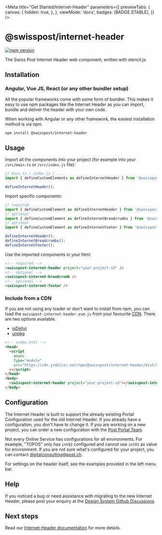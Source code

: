
<Meta
  title="Get Started/Internet-Header"
  parameters={{
    previewTabs: {
      canvas: {
        hidden: true,
      },
    },
    viewMode: 'docs',
    badges: [BADGE.STABLE],
  }}
/>

# @swisspost/internet-header

[![npm version](https://badge.fury.io/js/@swisspost%2Finternet-header.svg)](https://badge.fury.io/js/@swisspost%2F2Finternet-header)

The Swiss Post Internet Header web component, written with stencil.js.

## Installation

### Angular, Vue JS, React (or any other bundler setup)

All the popular frameworks come with some form of bundler. This makes it easy to use npm packages like the Internet Header as you can import, bundle and deliver the header with your own code.

When working with Angular or any other framework, the easiest installation method is via npm.

```bash dark
npm install @swisspost/internet-header
```

## Usage

Import all the components into your project (for example into your `/src/main.ts` or `/src/index.js` file):

```typescript dark
// main.ts / index.js / ...
import { defineCustomElements as defineInternetHeader } from '@swisspost/internet-header';

defineInternetHeader();
```

Import specific components:

```typescript dark
// required
import { defineCustomElement as defineInternetHeader } from '@swisspost/internet-header/dist/components/swisspost-internet-header';
// optional
import { defineCustomElement as defineInternetBreadcrumbs } from '@swisspost/internet-header/dist/components/swisspost-internet-breadcrumbs';
// optional
import { defineCustomElement as defineInternetFooter } from '@swisspost/internet-header/dist/components/swisspost-internet-footer';

defineInternetHeader();
defineInternetBreadcrumbs();
defineInternetFooter();
```

Use the imported components in your html:

```html dark
<!-- required -->
<swisspost-internet-header project="your-project-id" />
<!-- optional -->
<swisspost-internet-breadcrumb />
<!-- optional -->
<swisspost-internet-footer />
```

### Include from a CDN

If you are not using any loader or don't want to install from npm, you can load the `swisspost-internet-header.esm.js` from your favourite [CDN](https://en.wikipedia.org/wiki/Content_delivery_network). There are two options available.

- [jsDelivr](https://www.jsdelivr.com/)
- [unpkg](https://unpkg.com/)

```html dark
<!-- index.html -->
<head>
  <script
    async
    type="module"
    src="https://cdn.jsdelivr.net/npm/@swisspost/internet-header/dist/swisspost-internet-header/swisspost-internet-header.esm.js"
  ></script>
</head>
<body>
  <swisspost-internet-header project="your-project-id"></swisspost-internet-header>
</body>
```

## Configuration

The Internet Header is built to support the already existing Portal Configuration used for the old Internet Header. If you already have a configuration, you don't have to change it. If you are working on a new project, you can order a new configuration with the [Post Portal Team](mailto:digitalconsulting@post.ch).

Not every Online Service has configurations for all environments. For example, "TOPOS" only has `int02` configured and cannot use `int01` as value for environment. If you are not sure what's configured for your project, you can contact [digitalconsulting@post.ch](mailto:digitalconsulting@post.ch).

For settings on the header itself, see the examples provided in the left menu bar.

## Help

If you noticed a bug or need assistance with migrating to the new Internet Header, please post your enquiry at the [Design System Github Discussions](https://github.com/swisspost/design-system/discussions/categories/q-a).

## Next steps

Read our [Internet-Header documentation](/?path=/docs/components-internet-header-header--default) for more details.
